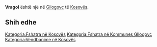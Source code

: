 {{Fshat në 
 | Emri                = Vragol
 | EmriAlt                = 
 | NAME_SHORT_FORM=      
 | NAME_GENERIC=      
 | NAME_SORT_NAME_RO=      VRAGOL
 | FULL_NAME_RO = Vragol
 | FULL_NAME_ND_RO=Vragol
 | SORT_NAME_RG=VRAGOL
 | FULL_NAME_RG=Vragol
 | FULL_NAME_ND_RG=Vragol
 | SRP_NAME_SHORT_FORM=      
 | SRP_NAME_GENERIC=      
 | SRP_NAME_SORT_NAME_RO=      
 | SRP_FULL_NAME_RO = 
 | SRP_FULL_NAME_ND_RO=
 | SRP_SORT_NAME_RG=
 | SRP_FULL_NAME_RG=
 | SRP_FULL_NAME_ND_RG=
 | Emri (Rasa dhanore) = 
 | Figura              = 
 | Shteti              = Kosovo
 | Komuna              = Gllogovc
 | Kodi postar         = 
 | Sipërfaqja          = 

 | Popullsia           = 

 | Regj. i popullsisë  = 
 | Dend. e popullsisë  = 
 | Faqja zyrtare       = 
 <!--- Koordinatat ----> 
 | Gjerësia            = 42.61294
 | Gjatësia            = 21.058697
 | Lartësia            = 
}}
'''Vragol''' është një [[]] në [[Gllogovc]] të [[Kosovës]].

<!-- == Gjeografia == -->
<!-- == Historia == -->
<!-- == Demografia == -->
== Shih edhe ==
{{Komuna Gllogovc}}
{{Kosovo-Administrata-Cung}}

[[Kategoria:Fshatra në Kosovës]]
[[Kategoria:Fshatra në Kommunes Gllogovc]]
[[Kategoria:Vendbanime në Kosovës]]